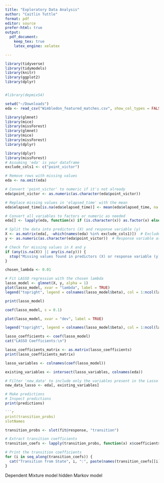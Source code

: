 ```yaml
---
title: "Exploratory Data Analysis"
author: "Caitlin Tuttle"
format: pdf
editor: source
prefer-html: true
output:
  pdf_document:
    keep_tex: true
    latex_engine: xelatex

---
```


```r

library(tidyverse)
library(tidymodels)
library(knitr)
library(ggplot2)
library(dplyr)


#library(depmixS4)


```

```r
setwd("~/Downloads")
eda <- read_csv("Wimbledon_featured_matches.csv", show_col_types = FALSE)

```

```r

library(glmnet)
library(mice)
library(missForest)
library(glmnet)
library(mice)
library(missForest)
library(dplyr)

library(dplyr)
library(missForest)
# Assuming 'eda' is your dataframe
exclude_cols1 <- c("point_victor")

# Remove rows with missing values
eda <- na.omit(eda)

# Convert 'point_victor' to numeric if it's not already
eda$point_victor <- as.numeric(as.character(eda$point_victor))

# Replace missing values in 'elapsed_time' with the mean
eda$elapsed_time[is.na(eda$elapsed_time)] <- mean(eda$elapsed_time, na.rm = TRUE)

# Convert all variables to factors or numeric as needed
eda[] <- lapply(eda, function(x) if (is.character(x)) as.factor(x) else x)

# Split the data into predictors (X) and response variable (y)
X <- as.matrix(eda[, -which(names(eda) %in% exclude_cols1)])  # Exclude specified columns
y <- as.numeric(as.character(eda$point_victor))  # Response variable as numeric

# Check for missing values in X and y
if (any(is.na(X)) || any(is.na(y))) {
  stop("Missing values found in predictors (X) or response variable (y). Handle them appropriately.")
}

chosen_lambda <- 0.01

# Fit LASSO regression with the chosen lambda
lasso_model <- glmnet(X, y, alpha = 1)
plot(lasso_model, xvar = "lambda", label = TRUE)
legend("topright", legend = colnames(lasso_model$beta), col = 1:ncol(lasso_model$beta), lty = 1, cex = 0.8)

print(lasso_model)

coef(lasso_model, s = 0.1)

plot(lasso_model, xvar = "dev", label = TRUE)

legend("topright", legend = colnames(lasso_model$beta), col = 1:ncol(lasso_model$beta), lty = 1, cex = 0.8)

lasso_coefficients <- coef(lasso_model)
cat("LASSO Coefficients:\n")

lasso_coefficients_matrix <- as.matrix(lasso_coefficients)
print(lasso_coefficients_matrix)

lasso_variables <- colnames(coef(lasso_model))

existing_variables <- intersect(lasso_variables, colnames(eda))

# Filter 'new_data' to include only the variables present in the Lasso model
new_data_lasso <- eda[, existing_variables]

# Make predictions
# Inspect predictions
print(predictions)
```

```r

```r

print(transition_probs)
slotNames
```

```r
transition_probs <- slot(fit@response, "transition")

# Extract transition coefficients
transition_coefs <- lapply(transition_probs, function(x) x$coefficients)

# Print the transition coefficients
for (i in seq_along(transition_coefs)) {
  cat("Transition from State", i, ":", paste(names(transition_coefs[[i]]), "*", round(transition_coefs[[i]], 4), collapse = " + "), "\n")
}

```



Dependent Mixture model
hidden Markov model
